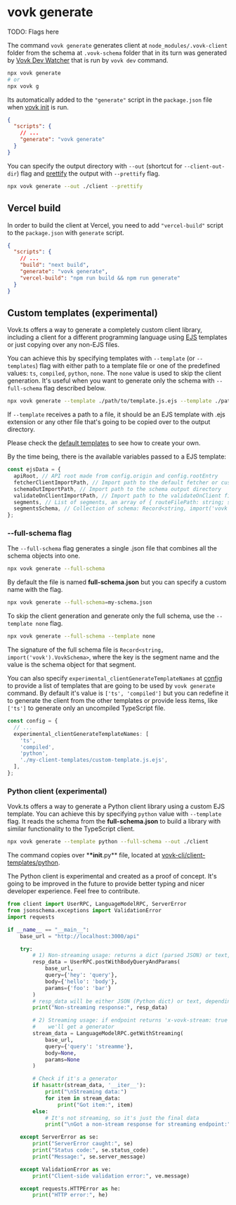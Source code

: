 # vovk generate

TODO: Flags here

The command `vovk generate` generates client at `node_modules/.vovk-client` folder from the schema at `.vovk-schema` folder that in its turn was generated by [Vovk Dev Watcher](/dev/dev) that is run by `vovk dev` command.

```sh
npx vovk generate
# or
npx vovk g
```

Its automatically added to the `"generate"` script in the `package.json` file when [vovk init](/cli/init) is run.

```json
{
  "scripts": {
    // ...
    "generate": "vovk generate"
  }
}
```

You can specify the output directory with `--out` (shortcut for `--client-out-dir`) flag and [prettify](https://prettier.io/) the output with `--prettify` flag.

```sh
npx vovk generate --out ./client --prettify
```

## Vercel build

In order to build the client at Vercel, you need to add `"vercel-build"` script to the `package.json` with `generate` script.

```json
{
  "scripts": {
    // ...
    "build": "next build",
    "generate": "vovk generate",
    "vercel-build": "npm run build && npm run generate"
  }
}
```

## Custom templates (experimental)

Vovk.ts offers a way to generate a completely custom client library, including a client for a different programming language using [EJS](https://www.npmjs.com/package/ejs) templates or just copying over any non-EJS files.

You can achieve this by specifying templates with `--template` (or `--templates`) flag with either path to a template file or one of the predefined values: `ts`, `compiled`, `python`, `none`. The `none` value is used to skip the client generation. It's useful when you want to generate only the schema with `--full-schema` flag described below.

```sh
npx vovk generate --template ./path/to/template.js.ejs --template ./path/to/another-template.py.ejs --template ts
```

If `--template` receives a path to a file, it should be an EJS template with .ejs extension or any other file that's going to be copied over to the output directory.

Please check the [default templates](https://github.com/finom/vovk/tree/main/packages/vovk-cli/client-templates) to see how to create your own.

By the time being, there is the available variables passed to a EJS template:

```ts
const ejsData = {
  apiRoot, // API root made from config.origin and config.rootEntry
  fetcherClientImportPath, // Import path to the default fetcher or custom fetcher defined as config.fetcher
  schemaOutImportPath, // Import path to the schema output directory
  validateOnClientImportPath, // Import path to the validateOnClient file
  segments, // List of segments, an array of { routeFilePath: string; segmentName: string; segmentImportPath: string; }
  segmentsSchema, // Collection of schema: Record<string, import('vovk').VovkSchema>
};
```

### --full-schema flag

The `--full-schema` flag generates a single .json file that combines all the schema objects into one.

```sh
npx vovk generate --full-schema
```

By default the file is named **full-schema.json** but you can specify a custom name with the flag.

```sh
npx vovk generate --full-schema=my-schema.json
```

To skip the client generation and generate only the full schema, use the `--template none` flag.

```sh
npx vovk generate --full-schema --template none
```

The signature of the full schema file is `Record<string, import('vovk').VovkSchema>`, where the key is the segment name and the value is the schema object for that segment.

You can also specify `experimental_clientGenerateTemplateNames` at [config](/config) to provide a list of templates that are going to be used by `vovk generate` command. By default it's value is `['ts', 'compiled']` but you can redefine it to generate the client from the other templates or provide less items, like `['ts']` to generate only an uncompiled TypeScript file.

```ts
const config = {
  // ...
  experimental_clientGenerateTemplateNames: [
    'ts',
    'compiled',
    'python',
    './my-client-templates/custom-template.js.ejs',
  ],
};
```

### Python client (experimental)

Vovk.ts offers a way to generate a Python client library using a custom EJS template. You can achieve this by specifying `python` value with `--template` flag. It reads the schema from the **full-schema.json** to build a library with similar functionality to the TypeScript client.

```sh
npx vovk generate --template python --full-schema --out ./client
```

The command copies over \***\*init**.py\*\* file, located at [vovk-cli/client-templates/python](https://github.com/finom/vovk/tree/main/packages/vovk-cli/client-templates).

The Python client is experimental and created as a proof of concept. It's going to be improved in the future to provide better typing and nicer developer experience. Feel free to contribute.

```py
from client import UserRPC, LanguageModelRPC, ServerError
from jsonschema.exceptions import ValidationError
import requests

if __name__ == "__main__":
    base_url = "http://localhost:3000/api"

    try:
        # 1) Non-streaming usage: returns a dict (parsed JSON) or text, etc.
        resp_data = UserRPC.postWithBodyQueryAndParams(
            base_url,
            query={'hey': 'query'},
            body={'hello': 'body'},
            params={'foo': 'bar'}
        )
        # resp_data will be either JSON (Python dict) or text, depending on the content type
        print("Non-streaming response:", resp_data)

        # 2) Streaming usage: if endpoint returns 'x-vovk-stream: true'
        #    we'll get a generator
        stream_data = LanguageModelRPC.getWithStreaming(
            base_url,
            query={'query': 'streamme'},
            body=None,
            params=None
        )

        # Check if it's a generator
        if hasattr(stream_data, '__iter__'):
            print("\nStreaming data:")
            for item in stream_data:
                print("Got item:", item)
        else:
            # It's not streaming, so it's just the final data
            print("\nGot a non-stream response for streaming endpoint:", stream_data)

    except ServerError as se:
        print("ServerError caught:", se)
        print("Status code:", se.status_code)
        print("Message:", se.server_message)

    except ValidationError as ve:
        print("Client-side validation error:", ve.message)

    except requests.HTTPError as he:
        print("HTTP error:", he)
```
